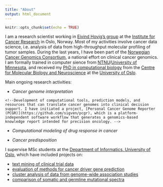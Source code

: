 ```yaml
---
title: "About"
output: html_document
---
```


```r
knitr::opts_chunk$set(echo = TRUE)
```

<p>I am a research scientist working in [Eivind Hovig's group](http://radium.no/hovig) at the [Institute for Cancer Research](http://radium.no) in Oslo, Norway. Most of my activities involve cancer data science, i.e. analysis of data from high-throughput molecular profiling of tumor samples. During the last years, I have been part of the [Norwegian Cancer Genomics Consortium](http://cancergenomics.no), a national effort on clinical cancer genomics. I am formally trained in computer sience from [NTNU](http://www.ntnu.no)/[University of Minnesota](http://www.umn.edu), and received my [PhD in computational biology](/thesis/PhD_Thesis_SigveNakken.pdf) from the [Centre for Molecular Biology and Neuroscience](http://www.cmbn.no) at the [University of Oslo](http://www.uio.no).</p>

<p>Main ongoing research activities:

   * _Cancer genome interpretation_

    <!--Development of computational tools, prediction models, and resources that can translate cancer genomes into clinical decision support. I have initiated a project, [Personal Cancer Genome Reporter (PCGR)](https://github.com/sigven/pcgr), which is a platform-independent software workflow that generates a genomics-based knowledge report intended for precision oncology. -->

  * _Computational modeling of drug response in cancer_

    <!--Assessment of how systems biology knowledge and read-outs from omics technologies can be used in the prediction of _invitro_/clinical drug response. Transformation of this knowledge into software and tools that serve to prioritize treatment strategies. Based on our participation in the [DREAM challenge on Drug Combination Prediction](https://www.synapse.org/#!Synapse:syn4231880/wiki/235645), we have a collaboration with statisticians at [BigInsight, University of Oslo](http://biginsight.no) on the topic.  -->
   
  * _Cancer predisposition_

    <!--Application of high-throughput seqencing to idenify variants associated with risk of cancer development. Enabling personalized (gene, gender, age) estimations of cancer risk in Lynch Syndrome patients (see website for the [Prospective Lynch Syndrome Database](http://lscarisk.org)). Collaborative work with [Dr. Pål Møller](http://www.ous-research.no/moller/) and [Dr. Mev Dominguez-Valentin](http://www.ous-research.no/home/hovig/Staff/17008).-->
  

I supervise MSc students at the [Department of Informatics, University of Oslo](https://www.mn.uio.no/ifi/), which have included projects on: 

* [text mining of clinical trial data](https://www.duo.uio.no/handle/10852/38306)
* [evaluation of methods for cancer driver gene prediction](https://www.duo.uio.no/handle/10852/41622)
* [cluster analysis of data from genome-wide association studies](https://www.duo.uio.no/handle/10852/53017)
* [comparison of somatic and germline mutational spectra](https://www.duo.uio.no/handle/10852/57756)
